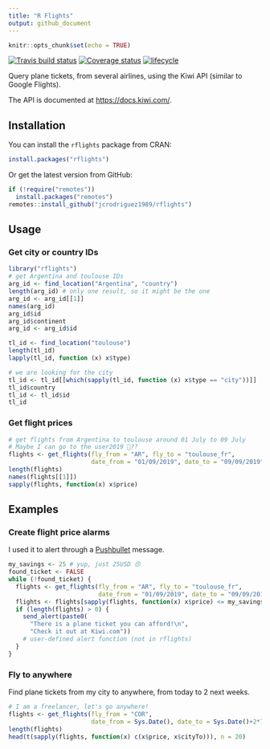```yaml
---
title: "R Flights"
output: github_document
---
```


```r
knitr::opts_chunk$set(echo = TRUE)
```

[![Travis build status](https://travis-ci.org/jcrodriguez1989/rflights.svg?branch=master)](https://travis-ci.org/jcrodriguez1989/rflights)
[![Coverage status](https://codecov.io/gh/jcrodriguez1989/rflights/branch/master/graph/badge.svg)](https://codecov.io/github/jcrodriguez1989/rflights?branch=master)
[![lifecycle](https://img.shields.io/badge/lifecycle-maturing-blue.svg)](https://www.tidyverse.org/lifecycle/#maturing)

Query plane tickets, from several airlines, using the Kiwi API (similar to Google Flights).

The API is documented at [https://docs.kiwi.com/](https://docs.kiwi.com/).

## Installation

You can install the `rflights` package from CRAN:

```r
install.packages("rflights") 
```

Or get the latest version from GitHub:

```r
if (!require("remotes"))
  install.packages("remotes")
remotes::install_github("jcrodriguez1989/rflights")
```

## Usage

### Get city or country IDs

```r
library("rflights")
# get Argentina and toulouse IDs
arg_id <- find_location("Argentina", "country")
length(arg_id) # only one result, so it might be the one
arg_id <- arg_id[[1]]
names(arg_id)
arg_id$id
arg_id$continent
arg_id <- arg_id$id

tl_id <- find_location("toulouse")
length(tl_id)
lapply(tl_id, function (x) x$type)

# we are looking for the city
tl_id <- tl_id[[which(sapply(tl_id, function (x) x$type == "city"))]]
tl_id$country
tl_id <- tl_id$id
tl_id
```

### Get flight prices

```r
# get flights from Argentina to toulouse around 01 July to 09 July
# Maybe I can go to the user2019 🤔??
flights <- get_flights(fly_from = "AR", fly_to = "toulouse_fr",
                       date_from = "01/09/2019", date_to = "09/09/2019")
length(flights)
names(flights[[1]])
sapply(flights, function(x) x$price)
```

## Examples

### Create flight price alarms

I used it to alert through a [Pushbullet](https://www.pushbullet.com/) message.

```r
my_savings <- 25 # yup, just 25USD 😣
found_ticket <- FALSE
while (!found_ticket) {
  flights <- get_flights(fly_from = "AR", fly_to = "toulouse_fr",
                         date_from = "01/09/2019", date_to = "09/09/2019")
  flights <- flights[sapply(flights, function(x) x$price) <= my_savings]
  if (length(flights) > 0) {
    send_alert(paste0(
      "There is a plane ticket you can afford!\n",
      "Check it out at Kiwi.com"))
    # user-defined alert function (not in rflights)
  }
}
```

### Fly to anywhere

Find plane tickets from my city to anywhere, from today to 2 next weeks.

```r
# I am a freelancer, let's go anywhere!
flights <- get_flights(fly_from = "COR",
                       date_from = Sys.Date(), date_to = Sys.Date()+2*7)
length(flights)
head(t(sapply(flights, function(x) c(x$price, x$cityTo))), n = 20)
```
